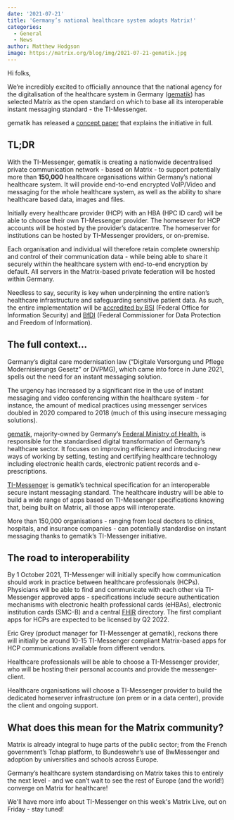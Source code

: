 ```yaml
---
date: '2021-07-21'
title: 'Germany’s national healthcare system adopts Matrix!'
categories:
  - General
  - News
author: Matthew Hodgson
image: https://matrix.org/blog/img/2021-07-21-gematik.jpg
---
```


Hi folks,

We’re incredibly excited to officially announce that the national agency for
the digitalisation of the healthcare system in Germany ([gematik](http://gematik.de))
has selected Matrix as the open standard on which to base all its
interoperable instant messaging standard - the TI-Messenger.

gematik has released a [concept paper](https://fachportal.gematik.de/anwendungen/ti-messenger)
that explains the initiative in full.

## TL;DR

With the TI-Messenger, gematik is creating a nationwide decentralised private
communication network - based on Matrix - to support potentially more than
**150,000** healthcare organisations within Germany’s national healthcare system.
It will provide end-to-end encrypted VoIP/Video and messaging for the whole
healthcare system, as well as the ability to share healthcare based data,
images and files.

Initially every healthcare provider (HCP) with an HBA (HPC ID card) will be
able to choose their own TI-Messenger provider. The homesever for HCP
accounts will be hosted by the provider’s datacentre. The homeserver for
institutions can be hosted by TI-Messenger providers, or on-premise.

Each organisation and individual will therefore retain complete ownership and
control of their communication data - while being able to share it securely
within the healthcare system with end-to-end encryption by default. All
servers in the Matrix-based private federation will be hosted within
Germany.

Needless to say, security is key when underpinning the entire nation’s
healthcare infrastructure and safeguarding sensitive patient data. As such,
the entire implementation will be [accredited by BSI](https://www.bsi.bund.de/EN/Home/home_node.html)
(Federal Office for Information Security) and [BfDI](https://www.bfdi.bund.de/DE/Home/home_node.html)
(Federal Commissioner for Data Protection and Freedom of Information).

## The full context...

Germany’s digital care modernisation law (“Digitale Versorgung und Pflege
Modernisierungs Gesetz” or DVPMG), which came into force in June 2021, spells
out  the need for an instant messaging solution.

The urgency has increased by a significant rise in the use of instant
messaging and video conferencing within the healthcare system - for instance,
the amount of medical practices using messenger services doubled in 2020
compared to 2018 (much of this using insecure messaging solutions).

[gematik](https://www.gematik.de/), majority-owned by Germany’s
[Federal Ministry of Health](https://www.bundesgesundheitsministerium.de/english-version.html),
is responsible for the standardised digital transformation of Germany’s
healthcare sector. It focuses on improving efficiency and introducing new
ways of working by setting, testing and certifying healthcare technology
including electronic health cards, electronic patient records and
e-prescriptions.

[TI-Messenger](https://www.gematik.de/anwendungen/ti-messenger/) is gematik’s
technical specification for an interoperable secure instant messaging
standard. The healthcare industry will be able to build a wide range of apps
based on TI-Messenger specifications knowing that, being built on Matrix, all
those apps will interoperate.

More than 150,000 organisations - ranging from local doctors to clinics,
hospitals, and insurance companies - can potentially standardise on instant
messaging thanks to gematik’s TI-Messenger initiative.

## The road to interoperability

By 1 October 2021, TI-Messenger will initially specify how communication
should work in practice between healthcare professionals (HCPs). Physicians
will be able to find and communicate with each other via TI-Messenger
approved apps - specifications include secure authentication mechanisms with
electronic health professional cards (eHBAs), electronic institution cards
(SMC-B) and a central [FHIR](https://hl7.org/FHIR/) directory. The first
compliant apps for HCPs are expected to be licensed by Q2 2022.

Eric Grey (product manager for TI-Messenger at gematik), reckons there will
initially be around 10-15 TI-Messenger compliant Matrix-based apps for HCP
communications available from different vendors. 

Healthcare professionals will be able to choose a TI-Messenger provider, who
will be hosting their personal accounts and provide the messenger-client. 

Healthcare organisations will choose a TI-Messenger provider to build the
dedicated homeserver infrastructure (on prem or in a data center), provide
the client and ongoing support.

## What does this mean for the Matrix community?

Matrix is already integral to huge parts of the public sector; from the French
government’s Tchap platform, to Bundeswehr’s use of BwMessenger and adoption
by universities and schools across Europe. 

Germany’s healthcare system standardising on Matrix takes this to entirely the
next level - and we can’t wait to see the rest of Europe (and the world!)
converge on Matrix for healthcare!

We'll have more info about TI-Messenger on this week's Matrix Live, out on
Friday - stay tuned!
